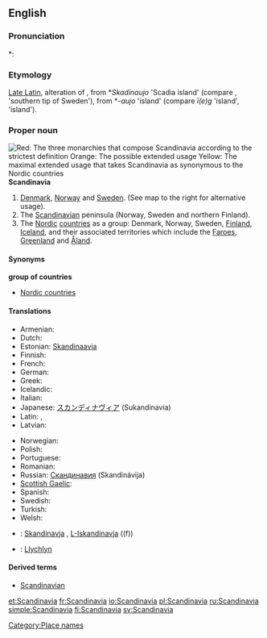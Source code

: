 ==English==

===Pronunciation===
*: {{rhymes|eɪviə}}

===Etymology===
[[Late Latin]], alteration of {{term|Scadinavia}}, from {{etyl|gem}} *''Skadinaujo'' 'Scadia island' (compare {{etyl|ang|-}} {{term|Scedenig|lang=ang}}, {{etyl|non|-}} {{term|Skaney|lang=non}} 'southern tip of Sweden'), from *-''aujo'' 'island' (compare {{etyl|ang|-}} ''ī(e)g'' 'island', {{etyl|non|-}} {{term|ey}} 'island').

===Proper noun===
[[Image:Scandinavia location map definitions.PNG|thumb|right|''Red'': The three monarchies that compose Scandinavia according to the strictest definition<br /><br />''Orange'': The possible extended usage<br /><br />''Yellow'': The maximal extended usage that takes Scandinavia as synonymous to the [[Nordic countries]]]]
'''Scandinavia'''

# [[Denmark]], [[Norway]] and [[Sweden]]. (See map to the right for alternative usage).
# The [[Scandinavian]] peninsula (Norway, Sweden and northern Finland).
# The [[Nordic]] [[Nordic countries|countries]] as a group: Denmark, Norway, Sweden, [[Finland]], [[Iceland]], and their associated territories which include the [[Faeroe Islands|Faroes]], [[Greenland]] and [[Åland]].

====Synonyms====
'''group of countries'''
* [[Nordic countries]]

====Translations====
{{trans-top|peninsula}}
* Armenian: {{t|hy|Սկանդինավիա|tr=Skandinavia}}
* Dutch: {{t|nl|Scandinavië|n}}
* Estonian: [[Skandinaavia]]
* Finnish: {{t+|fi|Skandinavia}}
* French: {{t+|fr|Scandinavie|f}}
* German: {{t+|de|Skandinavien|n}}
* Greek: {{t|el|Σκανδιναβία|f|tr=Skandinavía}}
* Icelandic: {{t+|is|Skandinavía}}
* Italian: {{t-|it|Scandinavia|f}}
* Japanese: [[スカンディナヴィア]] (Sukandinavia)
* Latin: {{t|la|Scandia}}, {{t|la|Scandinavia}}
* Latvian: {{t-|lv|Skandināvija|f|xs=Latvian}}
{{trans-mid}}
* Norwegian: {{t-|no|Skandinavia}}
* Polish: {{t+|pl|Skandynawia|f}}
* Portuguese: {{t-|pt|Escandinávia|f}}
* Romanian: {{t-|ro|Scandinavia|f}}
* Russian: [[Скандинавия]] (Skandinávija) {{f}}
* [[Scottish Gaelic]]: {{t-|gd|Lochlann|m|f|xs=Scottish Gaelic}}
* Spanish: {{t|es|Escandinavia|f}}
* Swedish: {{t+|sv|Skandinavien|c}}
* Turkish: {{t-|tr|İskandinavya}}
* Welsh: {{t|cy|Llychlyn}}
{{trans-bottom}}

{{trans-see|group of countries|Nordic countries}}

{{checktrans-top}}
* {{ttbc|Maltese}}: [[Skandinavja]] {{f}}, [[L-Iskandinavja]] ((f))
* {{ttbc|Welsh}}: [[Llychlyn]]
{{trans-bottom}}

====Derived terms====
* [[Scandinavian]]

[[Category:Place names]]

[[et:Scandinavia]]
[[fr:Scandinavia]]
[[io:Scandinavia]]
[[pl:Scandinavia]]
[[ru:Scandinavia]]
[[simple:Scandinavia]]
[[fi:Scandinavia]]
[[sv:Scandinavia]]